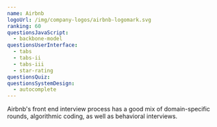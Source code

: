 ```yaml
---
name: Airbnb
logoUrl: /img/company-logos/airbnb-logomark.svg
ranking: 60
questionsJavaScript:
  - backbone-model
questionsUserInterface:
  - tabs
  - tabs-ii
  - tabs-iii
  - star-rating
questionsQuiz:
questionsSystemDesign:
  - autocomplete
---
```


Airbnb's front end interview process has a good mix of domain-specific rounds, algorithmic coding, as well as behavioral interviews.
